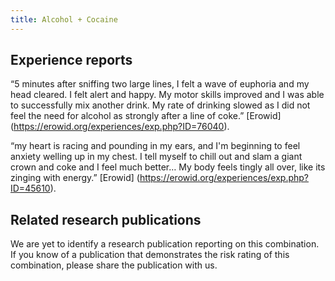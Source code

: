 ---
title: Alcohol + Cocaine
---
## Experience reports

“5 minutes after sniffing two large lines, I felt a wave of euphoria and my head cleared. I felt alert and happy. My motor skills improved and I was able to successfully mix another drink. My rate of drinking slowed as I did not feel the need for alcohol as strongly after a line of coke.” [Erowid] (https://erowid.org/experiences/exp.php?ID=76040).

“my heart is racing and pounding in my ears, and I'm beginning to feel anxiety welling up in my chest. I tell myself to chill out and slam a giant crown and coke and I feel much better… My body feels tingly all over, like its zinging with energy.” [Erowid] (https://erowid.org/experiences/exp.php?ID=45610).


## Related research publications

We are yet to identify a research publication reporting on this combination. If you know of a publication that demonstrates the risk rating of this combination, please share the publication with us.
